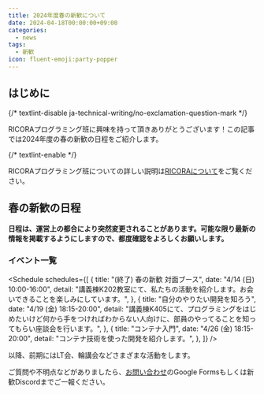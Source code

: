 ```yaml
---
title: 2024年度春の新歓について
date: 2024-04-18T00:00:00+09:00
categories:
  - news
tags:
  - 新歓
icon: fluent-emoji:party-popper
---
```



## はじめに

{/* textlint-disable ja-technical-writing/no-exclamation-question-mark */}

RICORAプログラミング班に興味を持って頂きありがとうございます！この記事では2024年度の春の新歓の日程をご紹介します。

{/* textlint-enable */}

RICORAプログラミング班についての詳しい説明は[RICORAについて](/about)をご覧ください。

## 春の新歓の日程

**日程は、運営上の都合により突然変更されることがあります。可能な限り最新の情報を掲載するようにしますので、都度確認をよろしくお願いします。**

### イベント一覧

<Schedule
  schedules={[
    {
      title: "(終了) 春の新歓 対面ブース",
      date: "4/14 (日) 10:00-16:00",
      detail: "講義棟K202教室にて、私たちの活動を紹介します。お会いできることを楽しみにしています。",
    },
    {
      title: "自分のやりたい開発を知ろう",
      date: "4/19 (金) 18:15-20:00",
      detail:
        "講義棟K405にて、プログラミングをはじめたいけど何から手をつければわからない人向けに、部員のやってることを知ってもらい座談会を行います。",
    },
    {
      title: "コンテナ入門",
      date: "4/26 (金) 18:15-20:00",
      detail: "コンテナ技術を使った開発を紹介します。",
    },
  ]}
/>

以降、前期にはLT会、輪講会などさまざまな活動をします。

ご質問や不明点などがありましたら、[お問い合わせ](/contact/)のGoogle Formsもしくは新歓Discordまでご一報ください。
